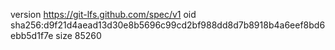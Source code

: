 version https://git-lfs.github.com/spec/v1
oid sha256:d9f21d4aead13d30e8b5696c99cd2bf988dd8d7b8918b4a6eef8bd6ebb5d1f7e
size 85260
